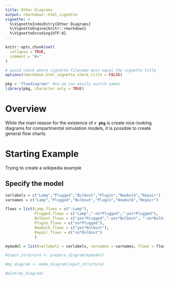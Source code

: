 ```yaml
---
title: Other Diagrams
output: rmarkdown::html_vignette
vignette: >
  %\VignetteIndexEntry{Other Diagrams}
  %\VignetteEngine{knitr::rmarkdown}
  %\VignetteEncoding{UTF-8}
---
```


```r
knitr::opts_chunk$set(
  collapse = TRUE,
  comment = "#>"
)

# avoid check where vignette filename must equal the vignette title
options(rmarkdown.html_vignette.check_title = FALSE)
```

```r
pkg = 'flowdiagramr' #so we can easily switch names
library(pkg, character.only = TRUE)
```

# Overview

While the main reason for the existence of **`r pkg`** is create  nice-looking diagrams for compartmental simulation models, it is possible to create general flow charts.



# Starting Example

Trying to create a wikipedia example

## Specify the model


```r
varlabels = c("Lamp","Plugged","Bulbout","Plugin","Newbulb","Repair")
varnames = c("Lamp","Plugged","Bulbout","Plugin","Newbulb","Repair")

flows = list(Lamp_flows = c("-Lamp"), 
             Plugged_flows = c("Lamp","-no*Plugged","-yes*Plugged"), 
             Bulbout_flows = c("yes*PLugged","-yes*Bulbout", "-no*Bulbout"),
             Plugin_flows = c("no*Plugged"),
             Newbulb_flows = c("yes*Bulbout"),
             Repair_flows = c("no*Bulbout")
             )

mymodel = list(varlabels = varlabels, varnames = varnames, flows = flows)
```


```r
#input_structure <- prepare_diagram(mymodel)
```

```r
#my_diagram <- make_diagram(input_structure)
```


```r
#plot(my_diagram)
```

